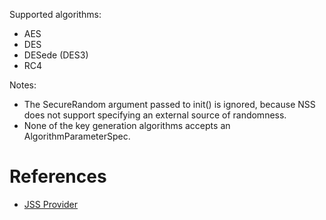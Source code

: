 Supported algorithms:

* AES
* DES
* DESede (DES3)
* RC4

Notes:

* The SecureRandom argument passed to init() is ignored, because NSS does not support specifying an external source of randomness.
* None of the key generation algorithms accepts an AlgorithmParameterSpec.

= References =

* [[JSS Provider]]